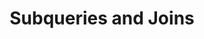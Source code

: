 ---
sidebar_position: 3
sidebar_label: "Subqueries and Joins"
id: 'subqueries-and-joins'
title: "Subqueries and Joins"
description: Use subqueries and joins for more complex queries.
slug: /getting-started/subqueries-and-joins
---